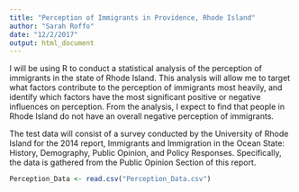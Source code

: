 ```yaml
---
title: "Perception of Immigrants in Providence, Rhode Island"
author: "Sarah Roffo"
date: "12/2/2017"
output: html_document
---
```


I will be using R to conduct a statistical analysis of the perception of immigrants in the state of Rhode Island.
This analysis will allow me to target what factors contribute to the perception of immigrants most heavily, and identify which factors have the most significant positive or negative influences on perception.
From the analysis, I expect to find that people in Rhode Island do not have an overall negative perception of immigrants.

The test data will consist of a survey conducted by the University of Rhode Island for the 2014 report, Immigrants and Immigration in the Ocean State: History, Demography, Public Opinion, and Policy Responses. Specifically, the data is gathered from the Public Opinion Section of this report.

```r
Perception_Data <- read.csv("Perception_Data.csv")

```

